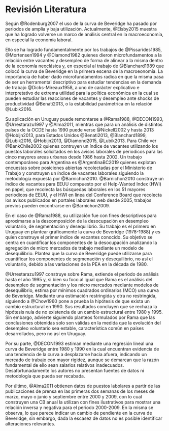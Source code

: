 # Revisión Literatura {#fundamentos}

Según @Rodenburg2007 el uso de la curva de Beveridge ha pasado por periodos de amplia y baja utilización. Actualmente, @Elsby2015 muestra que ha logrado volverse un marco de análisis central en la macroeconomía, en especial la economía laboral. 

Ello se ha logrado fundamentalmente por los trabajos de @Pissarides1985, @Mortensen1994 y @Diamond1982 quienes dieron microfundamentos a la relación entre vacantes y desempleo de forma de alinear a la misma dentro de la economía neoclásica y, en especial al trabajo de @Blanchard1989 que colocó la curva de Beveridge en la primera escena de la macroeonomía. La importancia de haber dado microfundamentos radica en que la misma pasa de ser un herramental descriptivo para estudiar tendencias en la demanda de trabajo @Dicks-Mireaux1958, a uno  de carácter explicativo e interpretativo de extrema utilidad para la política económica en la cual se pueden estudiar las reacciones de vacantes y desempleo ante shocks de productividad @Benati2013, o la estabilidad parámetrica en la relación @Lubik2016.
<!-- Este parráfo no me termina de convencer, se puede estudiar esto aún sin tener microfundamentos -->

Su aplicación en Uruguay puede remontarse a @Rama1988, @DECON1993, @Urrestarazu1997 y @Alma2011, mientras que para un análisis de distintos países de la OCDE hasta 1990 puede verse @Nickell2002 y hasta 2013 @Hobijn2013, para Estados Unidos @Benati2013, @Blanchard1899, @Lubik2016, @Hobijn2013, @Diamond2015, @Lubik2013. Para Chile ver @BankChile2002 quienes contruyen un índice de vacantes utilizando los puestos laborales solicitados en los avisos laborales de periodicos para las cinco mayores areas urbanas desde 1986 hasta 2002. Un trabajo contemporáneo para Argentina es @ArgentinaBC2019 quienes explotan encuestas sobre posiciones abiertas recolectadas por el Ministerio de Trabajo y construyen un índice de vacantes laborales siguiendo la metodología expuesta por @Barnichon2010. @Barnichon2010 construye un índice de vacantes para EEUU compuesto por el  Help-Wanted Index (HWI) en papel, que recolecta las búsquedas laborales en los 51 mayores periodicos de EEUU, y el HWI en linea del Conference Board que recolecta los avisos publicados en portales laborales web desde 2005, trabajos previos pueden encontrarse en @Barnichon2009.
<!-- Agregar explicación breve de todos los papers mencionados -->

En el caso de @Rama1988, su utilización fue con fines descriptivos para aproximarse a la descomposición de la desocupación en desempleo voluntario, de segmentación y desequilibrio. Su trabajo es el primero en Uruguay en plantear gráficamente la curva de Beveridge (1978-1988) y es quien construye el primer índice de vacantes conocido. Su objetivo se centra en cuantificar los componentes de la desocupación analizando la agregación de micro mercados de trabajo mediante un modelo de desequilibrio. Plantea que la curva de Beveridge puede utilizarse para cuantificar los componentes de segmenación y desequilibrio, no así el voluntario, debido a las variaciones de la PEA en la década de 1980.
<!-- Pero al dividirlo por la pea, eso no esta tomado en cuenta??? -->

@Urrestarazu1997 construye sobre Rama, extiende el periodo de análisis hasta el año 1995 y, si bien su foco al igual que Rama es el análisis del desempleo de segmentación y los micro mercados mediante modelos de desequilibrio, estima por mínimos cuadrados ordinarios (MCO) una curva de Beveridge. Mediante una estimación restringida y otra no restringida, siguiendo a @Chow1960 pone a prueba la hipótesis de que exista un cambio estructural en 1990. Sus resultados concluyen que se rechaza la hipótesis nula de no existencia de un cambio estructural entre 1980 y 1995. Sin embargo, advierte siguiendo planteos formulados por Rama que las conclusiones obtenidas solo son válidas en la medida que la evolución del desempleo voluntario sea estable, característica común en países desarrollados, pero no así en Uruguay. 

Por su parte, @DECON1993 estiman mediante una regresión lineal una curva de Beveridge entre 1980 y 1990 en la cual encuentran evidencia de una tendencia de la curva a desplazarse hacia afuera, indicando un mercado de trabajo con mayor rigidez, aunque se demarcan que la razón fundamental de ello sean salarios relativos inadecuados. Desafortunadamente los autores no presentan fuentes de datos ni metodología que pueda ser recabada.

Por último, @Alma2011 obtienen datos de puestos labolares a partir de las publicaciones de prensa en las primeras dos semanas de los meses de marzo, mayo o junio y septiembre entre 2000 y 2009, con lo cual construyen una CB anual la utilizan con fines ilustrativos para mostrar una relación inversa y negativa para el periodo 2000-2009. En la misma se observa, lo que parece indicar un cambio de pendiente en la curva de Beveridge, sin embargo, dada la escasez de datos no es posible identificar alteraciones relevantes. 

<!-- Agregar trabajo del BID sobre vacantes -->
<!-- Agregar trabajos de Chile sobre vacantes, ver los citados en Alma Espino del iecon -->
